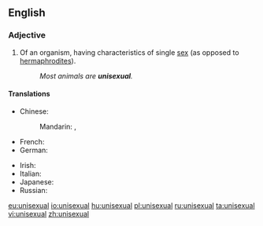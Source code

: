 ==English==
{{wikipedia}}
===Adjective===
{{en-adj|-}}

# Of an organism, having characteristics of single [[sex]] (as opposed to [[hermaphrodite]]s).
#: ''Most animals are '''unisexual'''.''

====Translations====
{{trans-top|having characteristics of a single sex}}
* Chinese:
*: Mandarin: {{t|cmn|單性|alt=單性的|sc=Hani}}, {{t|cmn|单性|tr=dānxìng de|alt=单性的|sc=Hani}}
* French: {{t+|fr|unisexe}}
* German: {{t-|de|eingeschlechtlich}}
{{trans-mid}}
* Irish: {{t-|ga|aonghnéasach}}
* Italian: {{t-|it|unisessuale}}
* Japanese: {{t-|ja|単性|tr=たんせいの, tansei no|alt=単性の|sc=Jpan}}
* Russian: {{t+|ru|однополый|tr=odnopólyj|sc=Cyrl}}
{{trans-bottom}}

[[eu:unisexual]]
[[io:unisexual]]
[[hu:unisexual]]
[[pl:unisexual]]
[[ru:unisexual]]
[[ta:unisexual]]
[[vi:unisexual]]
[[zh:unisexual]]